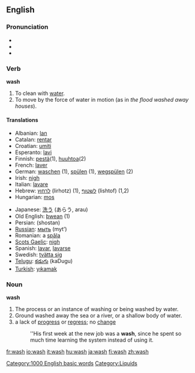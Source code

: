 ==English==
[[Category:1000 English basic words]]

===Pronunciation===
*{{IPA|/wɑʃ/ (''US'') ''or'' /wɒʃ/ (''UK'')}}
*{{SAMPA|/wAS/ (''US'') ''or'' /wQS>/ (''UK'')}}
*{{audio|en-us-wash.ogg|Audio (US)}}

===Verb===
'''wash'''
# To clean with [[water]].
# To move by the force of water in motion (as in ''the flood washed away houses'').

====Translations====
{{top}}
*Albanian: [[lan]]
*Catalan: [[rentar]]
*Croatian: [[umiti]]
*Esperanto: [[lavi]]
*Finnish: [[pestä]](1), [[huuhtoa]](2)
*French: [[laver]]
*German: [[waschen]] (1), [[spülen]] (1), [[wegspülen]] (2)
*Irish: [[nigh#Irish|nigh]]
*Italian: [[lavare]]
*Hebrew: [[לרחוץ]] (lirhotz) (1), [[לשטוף]] (lishtof) (1,2)
*Hungarian: [[mos]]
{{mid}}
*Japanese: [[洗う]] (あらう, arau)
*Old English: [[þwean]] (1)
*Persian: {{FAchar|[[شستن]]}} (shostan)
*[[Russian]]: [[мыть]] (myt’)
*Romanian: a [[spăla]]
*[[Scots Gaelic]]: [[nigh#Irish|nigh]]
*Spanish: [[lavar]], [[lavarse]]
*Swedish: [[tvätta sig]]
*[[Telugu]]: [[కడుగు]] (kaDugu)
*[[Turkish]]: [[yıkamak]]
{{bottom}}

===Noun===
'''wash'''
# The process or an instance of washing or being washed by water.
# Ground washed away the sea or a river, or a shallow body of water.
# a lack of [[progress]] or [[regress]]; no [[change]]
#:''His first week at the new job was a '''wash''', since he spent so much time learning the system  instead of using it. <!--is there a corresponding verb sense?-->

[[Category:Liquids]]

[[fr:wash]]
[[io:wash]]
[[it:wash]]
[[hu:wash]]
[[ja:wash]]
[[fi:wash]]
[[zh:wash]]